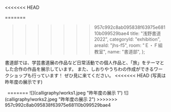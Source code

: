<<<<<<< HEAD

=======
>>>>>>> 957c992c8ab095838f63975e68110b099529bae4
  title: "浅野書道 2022",
  categoryId: "exhibition",
  areaId: "jhs-f5",
  room: "Ｅ・Ｆ組教室",
  name: "書道部",
};

書道部では、学芸書道展の作品など日常活動での個人作品と、「旅」をテーマとした合作の作品を展示しています。
また、しおりやうちわの作成ができるワークショップも行っています！
ぜひ見に来てください。
<<<<<<< HEAD
(写真は昨年度の展示です)

<Image src="calligraphy/works1.jpeg" alt="" layout="fill" />
<Image src="calligraphy/works2.jpeg" alt="" layout="fill" />
=======
![](calligraphy/works1.jpeg "昨年度の展示 1")
![](calligraphy/works2.jpeg "昨年度の展示 2")
>>>>>>> 957c992c8ab095838f63975e68110b099529bae4
